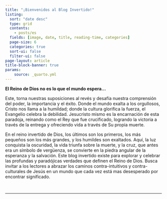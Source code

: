 ```yaml
---
title: "¡Bienvenidos al Blog Invertido!"
listing:
  sort: "date desc"
  type: grid
  contents: 
    - posts/es
  fields: [image, date, title, reading-time, categories]
  page-size: 6
  categories: true
  sort-ui: false
  filter-ui: false
page-layout: article
title-block-banner: true
params:
    source: _quarto.yml
---
```


**El Reino de Dios no es lo que el mundo espera...**

Este, torna nuestras suposiciones al revés y desafía nuestra comprensión del poder, la importancia y el éxito. Donde el mundo exalta a los orgullosos, Cristo nos llama a la humildad; donde la cultura glorifica la fuerza, el Evangelio celebra la debilidad. Jesucristo mismo es la encarnación de esta paradoja, reinando como el Rey que fue crucificado, logrando la victoria a través de la entrega y ofreciendo vida a través de Su propia muerte.

En el reino invertido de Dios, los últimos son los primeros, los más pequeños son los más grandes, y los humildes son exaltados. Aquí, la luz conquista la oscuridad, la vida triunfa sobre la muerte, y la cruz, que antes era un símbolo de vergüenza, se convierte en la piedra angular de la esperanza y la salvación. Este blog invertido existe para explorar y celebrar las profundas y paradójicas verdades que definen el Reino de Dios. Busca invitar a los lectores a abrazar los caminos contra-intuitivos y contra-culturales de Jesús en un mundo que cada vez está mas desesperado por encontrar significado.

<br/>

------------------------------------------------------------------------

<br/>

<link rel="icon" type="image/png" href="/images/tud_logo2"/>

